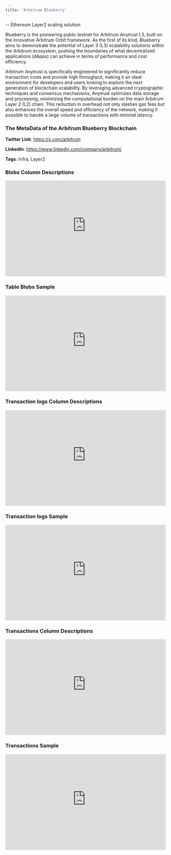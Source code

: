 ```yaml
---
title: 'Arbitrum Blueberry'
---
```

-- Ethereum Layer2 scaling solution

Blueberry is the pioneering public testnet for Arbitrum Anytrust L3, built on the innovative Arbitrum Orbit framework. As the first of its kind, Blueberry aims to demonstrate the potential of Layer 3 (L3) scalability solutions within the Arbitrum ecosystem, pushing the boundaries of what decentralized applications (dApps) can achieve in terms of performance and cost efficiency.

Arbitrum Anytrust is specifically engineered to significantly reduce transaction costs and provide high throughput, making it an ideal environment for developers and users looking to explore the next generation of blockchain scalability. By leveraging advanced cryptographic techniques and consensus mechanisms, Anytrust optimizes data storage and processing, minimizing the computational burden on the main Arbitrum Layer 2 (L2) chain. This reduction in overhead not only slashes gas fees but also enhances the overall speed and efficiency of the network, making it possible to handle a large volume of transactions with minimal latency.

### The MetaData of the Arbitrum Blueberry Blockchain

**Twitter Link**: https://x.com/arbitrum

**LinkedIn**: https://www.linkedin.com/company/arbitrum/

**Tags**: Infra, Layer2

### Blobs Column Descriptions

<div>
    <iframe
        src="https://doc-embed-app.chainbasehq.com/columns/ethereum.blobs"
        width="100%"
        height="300px"
        frameBorder="0"
        scrolling="no"
    ></iframe>
</div>

### Table Blobs Sample

<div>
    <iframe
        src="https://doc-embed-app.chainbasehq.com/data/ethereum.blobs"
        width="100%"
        height="300px"
        frameBorder="0"
        scrolling="no"
    ></iframe>
</div>

### Transaction logs Column Descriptions

<div>
    <iframe
        src="https://doc-embed-app.chainbasehq.com/columns/ethereum.transaction_logs"
        width="100%"
        height="300px"
        frameBorder="0"
        scrolling="no"
    ></iframe>
</div>

### Transaction logs Sample

<div>
    <iframe
        src="https://doc-embed-app.chainbasehq.com/data/ethereum.transaction_logs"
        width="100%"
        height="300px"
        frameBorder="0"
        scrolling="no"
    ></iframe>
</div>

### Transactions Column Descriptions

<div>
    <iframe
        src="https://doc-embed-app.chainbasehq.com/columns/ethereum.transactions"
        width="100%"
        height="300px"
        frameBorder="0"
        scrolling="no"
    ></iframe>
</div>

### Transactions Sample

<div>
    <iframe
        src="https://doc-embed-app.chainbasehq.com/data/ethereum.transactions"
        width="100%"
        height="300px"
        frameBorder="0"
        scrolling="no"
    ></iframe>
</div>